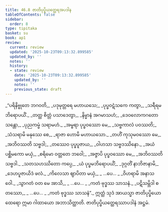 ```yaml
---
title: 46.8 ဇာတိပုပ္ဖိယတ္ထေရအပဒါန
tableOfContents: false
sidebar:
  order: 8
type: tipitaka
basket: su
book: ap1
review:
  current: review
  updated: '2025-10-23T09:13:32.899585'
  updated_by: ''
  notes: ''
  history:
  - state: review
    date: '2025-10-23T09:13:32.899585'
    updated_by: ''
    notes: ''
    previous_state: draft
---
```



<ReviewStatus review={frontmatter.review} showDetails={true} />

<HypothesisAnnotation frontmatter={frontmatter} />

<DynamicBreadcrumb />

<Division number="49" book="ap1" e="ch" v="20" p="433">

<Paragraph number="5941" type="verses" book="ap1">
_“ပရိနိဗ္ဗုတေ ဘဂဝတိ,_  
_ပဒုမုတ္တရေ မဟာယသေ;_  
_ပုပ္ဖဝဋံသကေ ကတွာ,_  
_သရီရမဘိရောပယိံ._  

</Paragraph>

</Division>
<Division number="50" book="ap1" e="ch" v="20" p="433">

<Paragraph number="5942" type="verses" book="ap1">
_တတ္ထ စိတ္တံ ပသာဒေတွာ,_  
_နိမ္မာနံ အဂမာသဟံ;_  
_ဒေဝလောကဂတော သန္တော,_  
_ပုညကမ္မံ သရာမဟံ._  

</Paragraph>

</Division>
<Division number="51" book="ap1" e="ch" v="20" p="433">

<Paragraph number="5943" type="verses" book="ap1">
_အမ္ဗရာ ပုပ္ဖဝဿော မေ,_  
_သဗ္ဗကာလံ ပဝဿတိ;_  
_သံသရာမိ မနုဿေ စေ,_  
_ရာဇာ ဟောမိ မဟာယသော._  

</Paragraph>

</Division>
<Division number="52" book="ap1" e="ch" v="20" p="433">

<Paragraph number="5944" type="verses" book="ap1">
_တဟိံ ကုသုမဝဿော မေ,_  
_အဘိဝဿတိ သဗ္ဗဒါ;_  
_တဿေဝ ပုပ္ဖပူဇာယ,_  
_ဝါဟသာ သဗ္ဗဒဿိနော._  

</Paragraph>

</Division>
<Division number="53" book="ap1" e="ch" v="20" p="433">

<Paragraph number="5945" type="verses" book="ap1">
_အယံ ပစ္ဆိမကော မယှံ,_  
_စရိမော ဝတ္တတေ ဘဝေါ;_  
_အဇ္ဇာပိ ပုပ္ဖဝဿော မေ,_  
_အဘိဝဿတိ သဗ္ဗဒါ._  

</Paragraph>

</Division>
<Division number="54" book="ap1" e="ch" v="20" p="433">

<Paragraph number="5946" type="verses" book="ap1">
_သတသဟဿိတော ကပ္ပေ,_  
_ယံ ပုပ္ဖမဘိရောပယိံ;_  
_ဒုဂ္ဂတိံ နာဘိဇာနာမိ,_  
_ဒေဟပူဇာယိဒံ ဖလံ._  

</Paragraph>

</Division>
<Division number="55" book="ap1" e="ch" v="20" p="433">

<Paragraph number="5947" type="verses" book="ap1">
_ကိလေသာ ဈာပိတာ မယှံ,_  
_ …ပေ… _  
_ဝိဟရာမိ အနာသဝေါ._  

</Paragraph>

</Division>
<Division number="56" book="ap1" e="ch" v="20" p="433">

<Paragraph number="5948" type="verses" book="ap1">
_သွာဂတံ ဝတ မေ အာသိ,_  
_ …ပေ… _  
_ကတံ ဗုဒ္ဓဿ သာသနံ._  

</Paragraph>

</Division>
<Division number="57" book="ap1" e="ch" v="20" p="433">

<Paragraph number="5949" type="verses" book="ap1">
_ပဋိသမ္ဘိဒါ စတဿော,_  
_ …ပေ… _  
_ကတံ ဗုဒ္ဓဿ သာသနံ”._  

</Paragraph>

<Paragraph number="5950" book="ap1">
ဣတ္ထံ သုဒံ အာယသ္မာ ဇာတိပုပ္ဖိယော ထေရော ဣမာ ဂါထာယော အဘာသိတ္ထာတိ.

</Paragraph>
</Division>

<Paragraph number="5951" type="center" book="ap1">
ဇာတိပုပ္ဖိယတ္ထေရဿာပဒါနံ အဋ္ဌမံ.
</Paragraph>